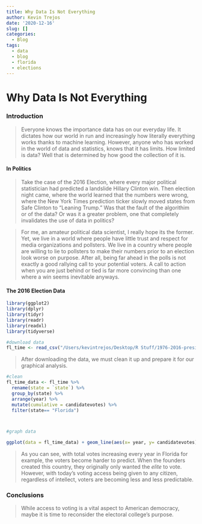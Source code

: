 ```yaml
---
title: Why Data Is Not Everything
author: Kevin Trejos
date: '2020-12-16'
slug: []
categories:
  - Blog
tags:
  - data
  - blog
  - florida
  - elections
---
```



# Why Data Is Not Everything

### Introduction

> Everyone knows the importance data has on our everyday life. It dictates how our world in run and increasingly how literally everything works thanks to machine learning. However, anyone who has worked in the world of data and statistics, knows that it has limits. How limited is data? Well that is determined by how good the collection of it is.

#### In Politics

> Take the case of the 2016 Election, where every major political statistician had predicted a landslide Hillary Clinton win. Then election night came, where the world learned that the numbers were wrong, where the New York Times prediction ticker slowly moved states from Safe Clinton to "Leaning Trump." Was that the fault of the algorithim or of the data? Or was it a greater problem, one that completely invalidates the use of data in politics?  

> For me, an amateur political data scientist, I really hope its the former. Yet, we live in a world where people have little trust and respect for media organizations and pollsters. We live in a country where people are willing to lie to pollsters to make their numbers prior to an election look worse on purpose. After all, being far ahead in the polls is not exactly a good rallying call to your potential voters. A call to action when you are just behind or tied is far more convincing than one where a win seems inevitable anyways.

#### The 2016 Election Data

```r
library(ggplot2)
library(dplyr)
library(tidyr)
library(readr)
library(readxl)
library(tidyverse)

#download data
fl_time <- read_csv("/Users/kevintrejos/Desktop/R Stuff/1976-2016-president.csv")

```
> After downloading the data, we must clean it up and prepare it for our graphical analysis.

```r
#clean
fl_time_data <- fl_time %>%
  rename(state = `state`) %>%
  group_by(state) %>%
  arrange(year) %>%
  mutate(cumulative = candidatevotes) %>%
  filter(state== "Florida")



#graph data

ggplot(data = fl_time_data) + geom_line(aes(x= year, y= candidatevotes), color="#003366", alpha=4, size=1) + theme_light() + ylab("Votes Canidates Received \n per Year \n") + xlab("\n Election Year") + labs(title= "Votes in Florida Over Time") + scale_y_continuous(labels = scales:: comma_format())


```

> As you can see, with total votes increasing every year in Florida for example, the voters become harder to predict. When the founders created this country, they originally only wanted the *elite* to vote. However, with today's voting access being given to any citizen, regardless of intellect, voters are becoming less and less predictable.

### Conclusions

> While access to voting is a vital aspect to American democracy, maybe it is time to reconsider the electoral college's purpose.

